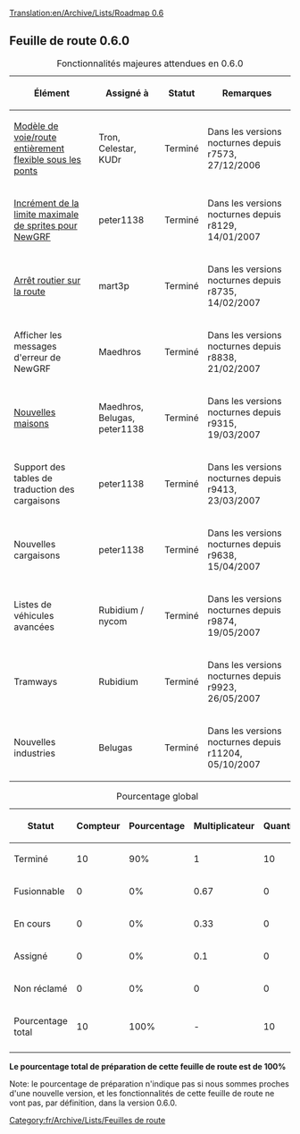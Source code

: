 [[Translation:en/Archive/Lists/Roadmap 0.6]]
{{fr/Wiki/Historique}}
{{fr/Archive/Lists/EnteteRoadmap|
precedent=fr/Archive/Lists/Feuille de route 0.5|
courant=Feuille de route 0.6|
suivant=fr/Archive/Lists/Feuille de route 0.7|
}}

== Feuille de route 0.6.0 ==

{| border="1"
|+ Fonctionnalités majeures attendues en 0.6.0
|-
! Élément !! Assigné à !! Statut !! Remarques
|-
|[[fr/Archive/Manual/Nouveau pont|Modèle de voie/route entièrement flexible sous les ponts]] || Tron, Celestar, KUDr
!class="checked" | Terminé || Dans les versions nocturnes depuis r7573, 27/12/2006
|-
|[[fr/Archive/Community/FAQ NewGRF|Incrément de la limite maximale de sprites pour NewGRF]] || peter1138 
!class="checked" | Terminé || Dans les versions nocturnes depuis r8129, 14/01/2007
|-
|[[fr/Manual/Arrêt routier sur la route|Arrêt routier sur la route]] || mart3p
!class="checked" | Terminé || Dans les versions nocturnes depuis r8735, 14/02/2007
|-
|Afficher les messages d'erreur de NewGRF || Maedhros
!class="checked" | Terminé || Dans les versions nocturnes depuis r8838, 21/02/2007
|-
|[[fr/Archive/Manual/Maisons NewGRF|Nouvelles maisons]] || Maedhros, Belugas, peter1138
!class="checked" | Terminé || Dans les versions nocturnes depuis r9315, 19/03/2007
|-
|Support des tables de traduction des cargaisons || peter1138
!class="checked" | Terminé || Dans les versions nocturnes depuis r9413, 23/03/2007
|-
|Nouvelles cargaisons || peter1138
!class="checked" | Terminé || Dans les versions nocturnes depuis r9638, 15/04/2007
|-
|Listes de véhicules avancées || Rubidium / nycom
!class="checked" | Terminé || Dans les versions nocturnes depuis r9874, 19/05/2007
|-
|Tramways || Rubidium
!class="checked" | Terminé || Dans les versions nocturnes depuis r9923, 26/05/2007
|-
|Nouvelles industries || Belugas
!class="checked" | Terminé || Dans les versions nocturnes depuis r11204, 05/10/2007
|}

{| border="1"
|+ Pourcentage global
|-
! Statut !! Compteur !! Pourcentage !! Multiplicateur !! Quantité
|-
!class="checked" | Terminé || 10 || 90% || 1 || 10
|-
!class="wip" | Fusionnable || 0 || 0% || 0.67 || 0
|-
!class="wip" | En cours || 0 || 0% || 0.33 || 0
|-
!class="claimed" | Assigné || 0 || 0% || 0.1 || 0
|-
!class="unclaimed" | Non réclamé || 0 || 0% || 0 || 0
|-
!class="wip" | Pourcentage total
!class="wip" | 10
!class="wip" | 100% 
!class="wip" | - 
!class="wip" | 10
|-
|}
'''Le pourcentage total de préparation de cette feuille de route est de 100%'''

Note: le pourcentage de préparation n'indique pas si nous sommes proches d'une nouvelle version, et les fonctionnalités de cette feuille de route ne vont pas, par définition, dans la version 0.6.0.
[[Category:fr/Archive/Lists/Feuilles de route]]